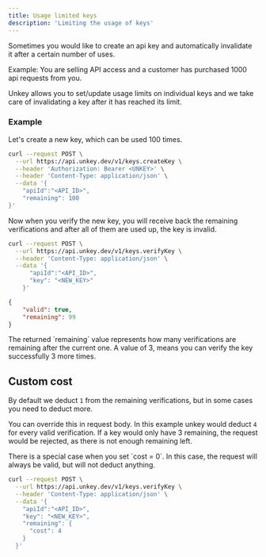 ```yaml
---
title: Usage limited keys
description: 'Limiting the usage of keys'
---
```


Sometimes you would like to create an api key and automatically invalidate it after a certain number of uses.

Example:
You are selling API access and a customer has purchased 1000 api requests from you.

Unkey allows you to set/update usage limits on individual keys and we take care of invalidating a key after it has reached its limit.





### Example

Let's create a new key, which can be used 100 times.

```bash
curl --request POST \
  --url https://api.unkey.dev/v1/keys.createKey \
  --header 'Authorization: Bearer <UNKEY>' \
  --header 'Content-Type: application/json' \
  --data '{
	"apiId":"<API_ID>",
	"remaining": 100
}'
```

Now when you verify the new key, you will receive back the remaining verifications and after all of them are used up, the key is invalid.


```bash
curl --request POST \
  --url https://api.unkey.dev/v1/keys.verifyKey \
  --header 'Content-Type: application/json' \
  --data '{
      "apiId":"<API_ID>",
      "key": "<NEW_KEY>"
	}'
```

```json
{
	"valid": true,
	"remaining": 99
}
```


<Note>
The returned `remaining` value represents how many verifications are remaining after the current one.
A value of 3, means you can verify the key successfully 3 more times.
</Note>



## Custom cost

By default we deduct `1` from the remaining verifications, but in some cases you need to deduct more.

You can override this in request body. In this example unkey would deduct `4` for every valid verification.
If a key would only have 3 remaining, the request would be rejected, as there is not enough remaining left.


<Note>
  There is a special case when you set `cost = 0`. In this case, the request will always be valid, but will not deduct anything.

</Note>

```bash {7-9}
curl --request POST \
  --url https://api.unkey.dev/v1/keys.verifyKey \
  --header 'Content-Type: application/json' \
  --data '{
    "apiId":"<API_ID>",
    "key": "<NEW_KEY>",
    "remaining": {
      "cost": 4
    }
  }'
```
